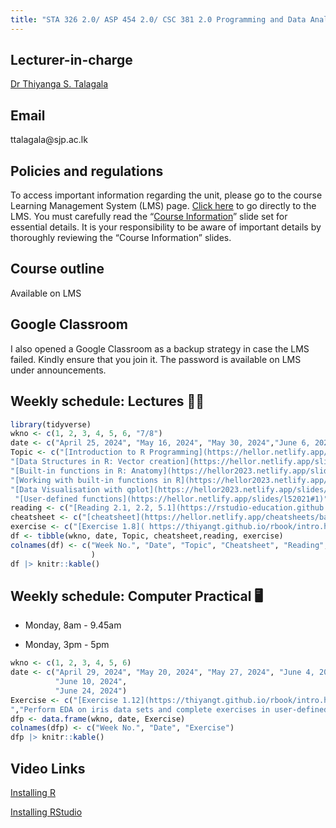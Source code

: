 ```yaml
---
title: "STA 326 2.0/ ASP 454 2.0/ CSC 381 2.0 Programming and Data Analysis with R"
---
```


## Lecturer-in-charge

[Dr Thiyanga S. Talagala](https://thiyanga.netlify.app/)

## Email

ttalagala\@sjp.ac.lk

## Policies and regulations

To access important information regarding the unit, please go to the course Learning Management System (LMS) page. [Click here](https://lms.fas.sjp.ac.lk/enrol/index.php?id=3448) to go directly to the LMS. You must carefully read the “[Course Information](https://hellor.netlify.app/2021/week0onsite#1)” slide set for essential details. It is your responsibility to be aware of important details by thoroughly reviewing the “Course Information” slides.

## Course outline

Available on LMS

## Google Classroom

I also opened a Google Classroom as a backup strategy in case the LMS failed. Kindly ensure that you join it. The password is available on LMS under announcements.

## Weekly schedule: Lectures 👩‍🏫

```r
library(tidyverse)
wkno <- c(1, 2, 3, 4, 5, 6, "7/8")
date <- c("April 25, 2024", "May 16, 2024", "May 30, 2024","June 6, 2024", "June 13, 2024", "June 14, 2024", "June 20, 2024/ June 27, 2024")
Topic <- c("[Introduction to R Programming](https://hellor.netlify.app/2021/week1/l12021#1)", 
"[Data Structures in R: Vector creation](https://hellor.netlify.app/slides/l22021#1)", 
"[Built-in functions in R: Anatomy](https://hellor2023.netlify.app/slides/l32021#1)", 
"[Working with built-in functions in R](https://hellor2023.netlify.app/slides/l42022#1)",
"[Data Visualisation with qplot](https://hellor2023.netlify.app/slides/l42022#59)", 
 "[User-defined functions](https://hellor.netlify.app/slides/l52021#1)" ,"[Control Structures](https://hellor2023.netlify.app/slides/l62021#1)")
reading <- c("[Reading 2.1, 2.2, 5.1](https://rstudio-education.github.io/hopr/basics.html)", "[Sections 2.1-2.5](https://thiyangt.github.io/rbook/chap2.html)", "", "", "[Chapter 19](https://r4ds.had.co.nz/functions.html)", "", "")
cheatsheet <- c("[cheatsheet](https://hellor.netlify.app/cheatsheets/baser.pdf)", "", "", "", "", "", "")
exercise <- c("[Exercise 1.8]( https://thiyangt.github.io/rbook/intro.html)", "Exercise 2.6", "", "", "See slides", "See slides", "See slides")
df <- tibble(wkno, date, Topic, cheatsheet,reading, exercise)
colnames(df) <- c("Week No.", "Date", "Topic", "Cheatsheet", "Reading", "Exercise"
                  )
df |> knitr::kable()
```

## Weekly schedule: Computer Practical 🖥️

-   Monday, 8am - 9.45am

-   Monday, 3pm - 5pm

```r
wkno <- c(1, 2, 3, 4, 5, 6)
date <- c("April 29, 2024", "May 20, 2024", "May 27, 2024", "June 4, 2024",
          "June 10, 2024",
          "June 24, 2024")
Exercise <- c("[Exercise 1.12](https://thiyangt.github.io/rbook/intro.html)", "[Exercise 2.6](https://thiyangt.github.io/rbook/chap2.html)", "[Exercise 2.10 and 2.12](https://thiyangt.github.io/rbook/chap2.html)", "[Exercise 2.14 and Exercise 2.16]( https://thiyangt.github.io/rbook/chap2.html)", "[Q2-Q6](https://hellor2023.netlify.app/slides/l42022#32)
","Perform EDA on iris data sets and complete exercises in user-defined functions slide set")
dfp <- data.frame(wkno, date, Exercise)
colnames(dfp) <- c("Week No.", "Date", "Exercise")
dfp |> knitr::kable()

```

## Video Links

[Installing R](https://www.youtube.com/watch?v=aRwxsAEoRzs&list=PL7Bw8wPdOZXlEVRbvYmP59SapfjfOy5pS&index=1)

[Installing RStudio](https://www.youtube.com/watch?v=Q1NRj2Dzdn0&t=18s)
